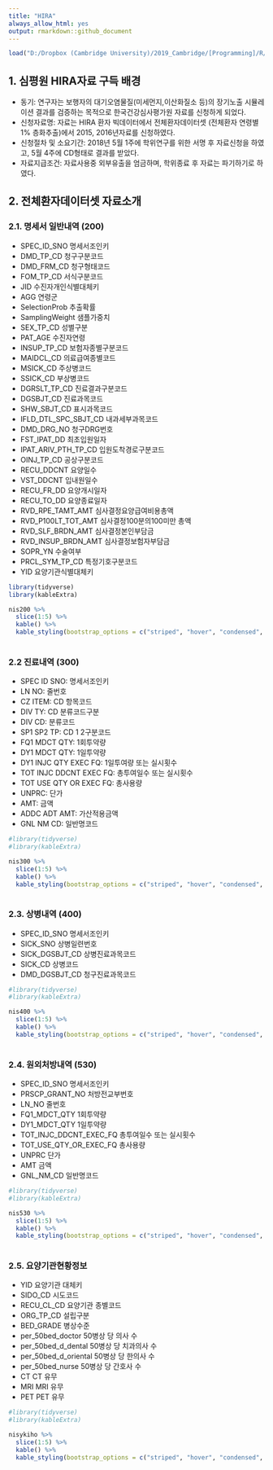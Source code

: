 ```yaml
---
title: "HIRA"
always_allow_html: yes
output: rmarkdown::github_document
---
```

```r
load("D:/Dropbox (Cambridge University)/2019_Cambridge/[Programming]/R/HIRA/.RData")
```
## 1. 심평원 HIRA자료 구득 배경
* 동기: 연구자는 보행자의 대기오염물질(미세먼지,이산화질소 등)의 장기노출 시뮬레이션 결과를 검증하는 목적으로 한국건강심사평가원 자료를 신청하게 되었다.
* 신청자료명: 자료는 HIRA 환자 빅데이터에서 전체환자데이터셋 (전체환자 연령별 1% 층화추출)에서 2015, 2016년자료를 신청하였다.
* 신청절차 및 소요기간: 2018년 5월 1주에 학위연구를 위한 서명 후 자료신청을 하였고, 5월 4주에 CD형태로 결과를 받았다.
* 자료지급조건: 자료사용중 외부유출을 엄금하며, 학위종료 후 자료는 파기하기로 하였다.


## 2. 전체환자데이터셋 자료소개


### 2.1. 명세서 일반내역 (200)

* SPEC\_ID\_SNO 명세서조인키
* DMD\_TP\_CD 청구구분코드
* DMD\_FRM\_CD 청구형태코드
* FOM\_TP\_CD 서식구분코드
* JID 수진자개인식별대체키
* AGG 연령군
* SelectionProb 추출확률
* SamplingWeight 샘플가중치
* SEX\_TP\_CD 성별구분
* PAT\_AGE 수진자연령
* INSUP\_TP\_CD 보험자종별구분코드
* MAIDCL\_CD 의료급여종별코드
* MSICK\_CD 주상병코드
* SSICK\_CD 부상병코드
* DGRSLT\_TP\_CD 진료결과구분코드
* DGSBJT\_CD 진료과목코드
* SHW\_SBJT\_CD 표시과목코드
* IFLD\_DTL\_SPC\_SBJT\_CD 내과세부과목코드
* DMD\_DRG\_NO 청구DRG번호
* FST\_IPAT\_DD 최초입원일자
* IPAT\_ARIV\_PTH\_TP\_CD 입원도착경로구분코드
* OINJ\_TP\_CD 공상구분코드
* RECU\_DDCNT 요양일수
* VST\_DDCNT 입내원일수
* RECU\_FR\_DD 요양개시일자
* RECU\_TO\_DD 요양종료일자
* RVD\_RPE\_TAMT\_AMT 심사결정요양급여비용총액
* RVD\_P100LT\_TOT\_AMT 심사결정100분의100미만 총액
* RVD\_SLF\_BRDN\_AMT 심사결정본인부담금
* RVD\_INSUP\_BRDN\_AMT 심사결정보험자부담금
* SOPR\_YN 수술여부
* PRCL\_SYM\_TP\_CD 특정기호구분코드
* YID 요양기관식별대체키

```r
library(tidyverse)
library(kableExtra)

nis200 %>% 
  slice(1:5) %>% 
  kable() %>% 
  kable_styling(bootstrap_options = c("striped", "hover", "condensed", "responsive"))
  
```

### 2.2 진료내역 (300)

* SPEC ID SNO: 명세서조인키
* LN NO: 줄번호
* CZ ITEM: CD 항목코드
* DIV TY: CD 분류코드구분
* DIV CD: 분류코드
* SP1 SP2 TP: CD 1 2구분코드
* FQ1 MDCT QTY: 1회투약량
* DY1 MDCT QTY: 1일투약량
* DY1 INJC QTY EXEC FQ: 1일투여량 또는 실시횟수
* TOT INJC DDCNT EXEC FQ: 총투여일수 또는 실시횟수
* TOT USE QTY OR EXEC FQ: 총사용량
* UNPRC: 단가
* AMT: 금액
* ADDC ADT AMT: 가산적용금액
* GNL NM CD: 일반명코드

```r
#library(tidyverse)
#library(kableExtra)

nis300 %>% 
  slice(1:5) %>% 
  kable() %>% 
  kable_styling(bootstrap_options = c("striped", "hover", "condensed", "responsive"))
  
```


### 2.3. 상병내역 (400)

* SPEC\_ID\_SNO 명세서조인키
* SICK\_SNO 상병일련번호
* SICK\_DGSBJT\_CD 상병진료과목코드
* SICK\_CD 상병코드
* DMD\_DGSBJT\_CD 청구진료과목코드
```r
#library(tidyverse)
#library(kableExtra)

nis400 %>% 
  slice(1:5) %>% 
  kable() %>% 
  kable_styling(bootstrap_options = c("striped", "hover", "condensed", "responsive"))
  
```


### 2.4. 원외처방내역 (530)

* SPEC\_ID\_SNO 명세서조인키
* PRSCP\_GRANT\_NO 처방전교부번호
* LN\_NO 줄번호
* FQ1\_MDCT\_QTY 1회투약량
* DY1\_MDCT\_QTY 1일투약량
* TOT\_INJC\_DDCNT\_EXEC\_FQ 총투여일수 또는 실시횟수
* TOT\_USE\_QTY\_OR\_EXEC\_FQ 총사용량
* UNPRC 단가
* AMT 금액
* GNL\_NM\_CD 일반명코드
```r
#library(tidyverse)
#library(kableExtra)

nis530 %>% 
  slice(1:5) %>% 
  kable() %>% 
  kable_styling(bootstrap_options = c("striped", "hover", "condensed", "responsive"))
  
```


### 2.5. 요양기관현황정보

* YID 요양기관 대체키
* SIDO\_CD 시도코드
* RECU\_CL\_CD 요양기관 종별코드
* ORG\_TP\_CD 설립구분
* BED\_GRADE 병상수준
* per\_50bed\_doctor 50병상 당 의사 수
* per\_50bed\_d\_dental 50병상 당 치과의사 수
* per\_50bed\_d\_oriental 50병상 당 한의사 수
* per\_50bed\_nurse 50병상 당 간호사 수
* CT CT 유무
* MRI MRI 유무
* PET PET 유무

```r
#library(tidyverse)
#library(kableExtra)

nisykiho %>% 
  slice(1:5) %>% 
  kable() %>% 
  kable_styling(bootstrap_options = c("striped", "hover", "condensed", "responsive"))
  
```
